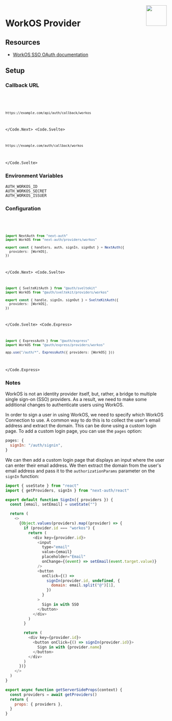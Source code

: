 
<img align="right" src="/img/providers/workos.svg" height="64" width="64" />

# WorkOS Provider

## Resources

- [WorkOS SSO OAuth documentation](https://workos.com/docs/reference/sso)

## Setup

### Callback URL

<Code>
  <Code.Next>

```bash
https://example.com/api/auth/callback/workos
```

  </Code.Next>
  <Code.Svelte>

```bash
https://example.com/auth/callback/workos
```

  </Code.Svelte>
</Code>

### Environment Variables

```
AUTH_WORKOS_ID
AUTH_WORKOS_SECRET
AUTH_WORKOS_ISSUER
```

### Configuration

<Code>
  <Code.Next>

```ts filename="/auth.ts"
import NextAuth from "next-auth"
import WorkOS from "next-auth/providers/workos"

export const { handlers, auth, signIn, signOut } = NextAuth({
  providers: [WorkOS],
})
```

  </Code.Next>
  <Code.Svelte>

```ts filename="/src/auth.ts"
import { SvelteKitAuth } from "@auth/sveltekit"
import WorkOS from "@auth/sveltekit/providers/workos"

export const { handle, signIn, signOut } = SvelteKitAuth({
  providers: [WorkOS],
})
```

  </Code.Svelte>
  <Code.Express>

```ts filename="/src/app.ts"
import { ExpressAuth } from "@auth/express"
import WorkOS from "@auth/express/providers/workos"

app.use("/auth/*", ExpressAuth({ providers: [WorkOS] }))
```

  </Code.Express>
</Code>

### Notes

WorkOS is not an identity provider itself, but, rather, a bridge to multiple single sign-on (SSO) providers.
As a result, we need to make some additional changes to authenticate users using WorkOS.

In order to sign a user in using WorkOS, we need to specify which WorkOS Connection to use.
A common way to do this is to collect the user's email address and extract the domain. This can be done using a custom login page.
To add a custom login page, you can use the `pages` option:

```js filename="pages/api/auth/[...nextauth].js"
pages: {
  signIn: "/auth/signin",
}
```

We can then add a custom login page that displays an input where the user can enter their email address.
We then extract the domain from the user's email address and pass it to the `authorizationParams` parameter on the `signIn` function:

```js filename="pages/auth/signin.js"
import { useState } from "react"
import { getProviders, signIn } from "next-auth/react"

export default function SignIn({ providers }) {
  const [email, setEmail] = useState("")

  return (
    <>
      {Object.values(providers).map((provider) => {
        if (provider.id === "workos") {
          return (
            <div key={provider.id}>
              <input
                type="email"
                value={email}
                placeholder="Email"
                onChange={(event) => setEmail(event.target.value)}
              />
              <button
                onClick={() =>
                  signIn(provider.id, undefined, {
                    domain: email.split("@")[1],
                  })
                }
              >
                Sign in with SSO
              </button>
            </div>
          )
        }

        return (
          <div key={provider.id}>
            <button onClick={() => signIn(provider.id)}>
              Sign in with {provider.name}
            </button>
          </div>
        )
      })}
    </>
  )
}

export async function getServerSideProps(context) {
  const providers = await getProviders()
  return {
    props: { providers },
  }
}
```
